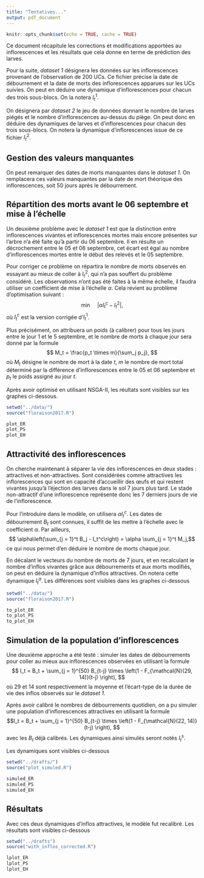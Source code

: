 ```yaml
---
title: "Tentatives..."
output: pdf_document
---
```


```r
knitr::opts_chunk$set(echo = TRUE, cache = TRUE)
```

Ce document récapitule les corrections et modifications apportées au inflorescences et les résultats que cela donne en terme de prédiction des larves.

Pour la suite, *dataset 1* désignera les données sur les inflorescences provenant de l'observation de 200 UCs. Ce fichier précise la date de débourrement et la date de morts des inflorescences apparues sur les UCs suivies. On peut en déduire une dynamique d'inflorescences pour chacun des trois sous-blocs. On la notera $I_t^1$.

On désignera par *dataset 2* le jeu de données donnant le nombre de larves piégés et le nombre d'inflorescences au-dessus du piège. On peut donc en déduire des dynamiques de larves et d'inflorescences pour chacun des trois sous-blocs. On  notera la dynamique d'inflorescences issue de ce fichier $I_t^2$.

## Gestion des valeurs manquantes

On peut remarquer des dates de morts manquantes dans le *dataset 1*. On remplacera ces valeurs manquantes par la date de mort théorique des inflorescences, soit 50 jours après le débourrement.

## Répartition des morts avant le 06 septembre et mise à l'échelle

Un deuxième problème avec le *dataset 1* est que la distinction entre inflorescences vivantes et inflorescences mortes mais encore présentes sur l'arbre n'a été faite qu'à partir du 06 septembre. Il en résulte un décrochement entre le 05 et 06 septembre, cet écart est égal au nombre d'inflorescences mortes entre le début des relevés et le 05 septembre.

Pour corriger ce problème on répartira le nombre de morts observés en essayant au mieux de coller à $I_t^2$, qui n'a pas souffert du problème considéré. Les observations n'ont pas été faites à la même échelle, il faudra utiliser un coefficient de mise à l'échelle $\alpha$. Cela revient au problème d'optimisation suivant :
$$ \min \quad |\alpha I_t^c - I_t^2|, $$ où $I_t^c$ est la version corrigée d'$I_t^1$.

Plus précisément, on attribuera un poids (à calibrer) pour tous les jours entre le jour 1 et le 5 septembre, et le nombre de morts à chaque jour sera donné par la formule
$$
M_t = \frac{p_t \times m}{\sum_j p_j},
$$
où $M_t$ désigne le nombre de mort à la date $t$, $m$ le nombre de mort total déterminé par la différence d'inflorescences entre le 05 et 06 septembre et $p_t$ le poids assigné au jour $t$.

Après avoir optimisé en utilisant NSGA-II, les réultats sont visibles sur les graphes ci-dessous.

```r
setwd("../data/")
source("floraison2017.R")
```
```r
plot_ER
plot_PS
plot_EH
```

## Attractivité des inflorescences

On cherche maintenant à séparer la vie des inflorescences en deux stades : attractives et non-attractives.
Sont considérées comme attractives les inflorescences qui sont en capacité d'accueillir des œufs et qui restent vivantes jusqu'à l'éjection des larves dans le sol 7 jours plus tard. Le stade non-attractif d'une inflorescence représente donc les 7 derniers jours de vie de l'inflorescence.

Pour l'introduire dans le modèle, on utilisera $\alpha I_t^c$. Les dates de débourrement $B_t$ sont connues, il suffit de les mettre à l'échelle avec le coefficient $\alpha$. Par ailleurs,
$$ \alpha\left(\sum_{j = 1}^t B_j    -   I_t^c\right) = \alpha \sum_{j = 1}^t M_j,$$
ce qui nous permet d'en déduire le nombre de morts chaque jour.

En décalant le vecteurs du nombre de morts de 7 jours, et en recalculant le nombre d'inflos vivantes grâce aux débourrements et aux morts modifiés, on peut en déduire la dynamique d'inflos attractives. On notera cette dynamique $I_t^a$. Les différences sont visibles dans les graphes ci-dessous


```r
setwd("../data/")
source("floraison2017.R")
```
```r
to_plot_ER
to_plot_PS
to_plot_EH
```


## Simulation de la population d'inflorescences

Une deuxième approche a été testé : simuler les dates de débourrements pour coller au mieux aux inflorescences observées en utilisant la formule
$$ I_t = B_t + \sum_{j = 1}^{50} B_{t-j} \times \left(1 - F_{\mathcal{N}(29, 14)}(t-j) \right), $$
où 29 et 14 sont respectivement la moyenne et l'écart-type de la durée de vie des inflos observés sur le *dataset 1*.

Après avoir calibré le nombres de débourrements quotidien, on a pu simuler une population d'inflorescences attractives en utilisant la formule
$$I_t = B_t + \sum_{j = 1}^{50} B_{t-j} \times \left(1 - F_{\mathcal{N}(22, 14)}(t-j) \right), $$
avec les $B_t$  déjà calibrés. Les dynamiques ainsi simulés seront notés $I_t^s$.

Les dynamiques sont visibles ci-dessous

```r
setwd("../drafts/")
source("plot_simuled.R")
```
```r
simuled_ER
simuled_PS
simuled_EH
```

## Résultats

Avec ces deux dynamiques d'inflos attractives, le modèle fut recalibré. Les résultats sont visibles ci-dessous

```r
setwd("../drafts")
source("with_inflos_corrected.R")
```
```r
lplot_ER
lplot_PS
lplot_EH
```